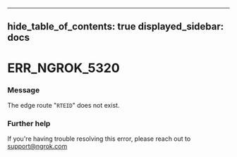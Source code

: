 

---
hide_table_of_contents: true
displayed_sidebar: docs
---


# ERR_NGROK_5320

### Message
The edge route "`RTEID`" does not exist.

<ErrorDetails error="err_ngrok_5320" />



### Further help
If you're having trouble resolving this error, please reach out to [support@ngrok.com](mailto:support@ngrok.com?subject=Help%20with%20ERR_NGROK_5320)

